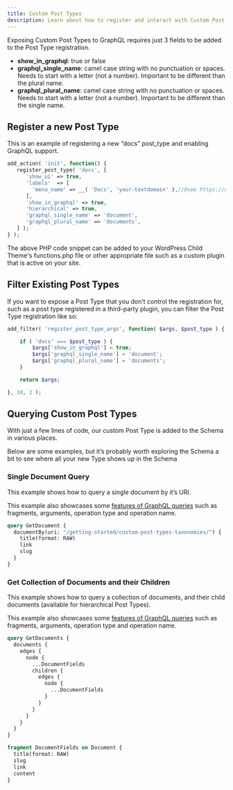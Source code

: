 ```yaml
---
title: Custom Post Types
description: Learn about how to register and interact with Custom Post Types using WPGraphQL
---
```



Exposing Custom Post Types to GraphQL requires just 3 fields to be added to the Post Type registration.

- **show_in_graphql**: true or false
- **graphql_single_name**: camel case string with no punctuation or spaces. Needs to start with a letter (not a number). Important to be different than the plural name.
- **graphql_plural_name**: camel case string with no punctuation or spaces. Needs to start with a letter (not a number). Important to be different than the single name.

## Register a new Post Type

This is an example of registering a new “docs” post_type and enabling GraphQL support.


```php
add_action( 'init', function() {
   register_post_type( 'docs', [
      'show_ui' => true,
      'labels'  => [
      	'menu_name' => __( 'Docs', 'your-textdomain' ),//@see https://developer.wordpress.org/themes/functionality/internationalization/
      ],
      'show_in_graphql' => true,
      'hierarchical' => true,
      'graphql_single_name' => 'document',
      'graphql_plural_name' => 'documents',
   ] );
} );
```

<Note title="PHP Code Snippets">
The above PHP code snippet can be added to your WordPress Child Theme's functions.php file or other
appropriate file such as a custom plugin that is active on your site.
</Note>

## Filter Existing Post Types

If you want to expose a Post Type that you don’t control the registration for, such as a post type
registered in a third-party plugin, you can filter the Post Type registration like so:

```php
add_filter( 'register_post_type_args', function( $args, $post_type ) {

	if ( 'docs' === $post_type ) {
		$args['show_in_graphql'] = true;
		$args['graphql_single_name'] = 'document';
		$args['graphql_plural_name'] = 'documents';
	}

	return $args;

}, 10, 2 );
```

## Querying Custom Post Types

With just a few lines of code, our custom Post Type is added to the Schema in various places.

Below are some examples, but it’s probably worth exploring the Schema a bit to see where all your
new Type shows up in the Schema

### Single Document Query

This example shows how to query a single document by it’s URI.

<Note title="Fragments">
This example also showcases some <a href="/getting-started/intro-to-graphql/">features of GraphQL
queries</a> such as fragments, arguments, operation type and operation name.
</Note>
<br/>

```graphql
query GetDocument {
  documentBy(uri: "/getting-started/custom-post-types-taxonomies/") {
    title(format: RAW)
    link
    slug
  }
}
```

### Get Collection of Documents and their Children

This example shows how to query a collection of documents, and their child documents
(available for hierarchical Post Types).

<Note title="Fragments">
This example also showcases some <a href="/getting-started/intro-to-graphql/">features of GraphQL
queries</a> such as fragments, arguments, operation type and operation name.
</Note>
<br/>

```graphql
query GetDocuments {
  documents {
    edges {
      node {
        ...DocumentFields
        children {
          edges {
            node {
              ...DocumentFields
            }
          }
        }
      }
    }
  }
}

fragment DocumentFields on Document {
  title(format: RAW)
  slug
  link
  content
}
```

